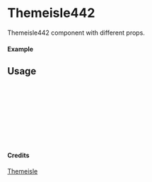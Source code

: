 
<Meta of={Themeisle442} title="Themeisle/Themeisle442" />

# Themeisle442

Themeisle442 component with different props.

#### Example

<Canvas of={Themeisle442.Primary} />

## Usage

```ts
import { Themeisle442 } from "yadl-ui";

const Example = () => {
  return (
      <Themeisle442 />
  );
};

export default Example;
```

#### Credits
[Themeisle](https://themeisle.com/illustrations)
